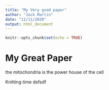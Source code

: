 ```yaml
---
title: "My Very good paper"
author: "Jack Martin"
date: "11/11/2020"
output: html_document
---
```


```r
knitr::opts_chunk$set(echo = TRUE)
```

# My Great Paper 

the mitochondria is the power house of the cell

 
Knitting time dsfsdf